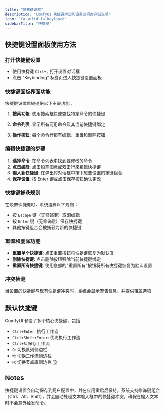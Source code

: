 ```yaml
---
title: "快捷键设置"
description: "ComfyUI 快捷键绑定和设置选项的详细说明"
icon: "fa-solid fa-keyboard"
sidebarTitle: "快捷键"
---
```



## 快捷键设置面板使用方法

### 打开快捷键设置
- 使用快捷键 `Ctrl+,` 打开设置对话框 
- 点击 "Keybinding" 标签页进入快捷键设置面板

### 快捷键面板界面功能

快捷键设置面板提供以下主要功能：

1. **搜索功能**: 使用搜索框快速查找特定命令的快捷键

2. **命令列表**: 显示所有可用命令及其当前快捷键绑定

3. **操作按钮**: 每个命令行都有编辑、重置和删除按钮

### 编辑快捷键的步骤

1. **选择命令**: 在命令列表中找到要修改的命令
2. **点击编辑**: 点击铅笔图标或双击行来编辑快捷键 
3. **输入新快捷键**: 在弹出的对话框中按下想要设置的按键组合 
4. **保存设置**: 按 Enter 键或点击保存按钮确认更改

### 快捷键捕获规则

在设置快捷键时，系统遵循以下规则：
- 按 `Escape` 键（无修饰键）取消编辑
- 按 `Enter` 键（无修饰键）保存快捷键
- 其他按键组合会被捕获为新的快捷键

### 重置和删除功能

- **重置单个快捷键**: 点击重置按钮将快捷键恢复为默认值 
- **删除快捷键**: 点击删除按钮移除当前快捷键绑定
- **重置所有快捷键**: 使用底部的"重置所有"按钮将所有快捷键恢复为默认设置

### 冲突检测

当设置的快捷键与现有快捷键冲突时，系统会显示警告信息，并提供覆盖选项 

## 默认快捷键

ComfyUI 预设了多个核心快捷键，包括：
- `Ctrl+Enter`: 执行工作流
- `Ctrl+Shift+Enter`: 优先执行工作流  
- `Ctrl+S`: 保存工作流
- `Q`: 切换队列侧边栏
- `W`: 切换工作流侧边栏
- `N`: 切换节点库侧边栏 [13](#2-12) 

## Notes

快捷键设置会自动保存到用户配置中，并在应用重启后保持。系统支持修饰键组合（Ctrl、Alt、Shift），并会自动处理文本输入框中的快捷键冲突，确保在输入文本时不会意外触发命令。

